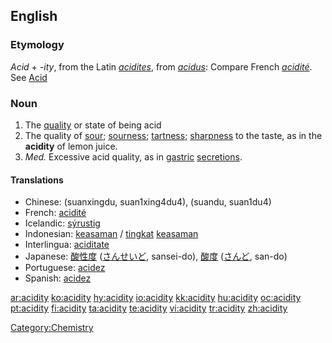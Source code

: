 ==English==

===Etymology===
''Acid'' + ''-ity'', from the Latin ''[[acidites]]'', from ''[[acidus]]'': Compare French ''[[acidité]]''. See [[Acid]]

===Noun===
{{en-noun|acidities}}

# The [[quality]] or state of being acid
# The quality of [[sour]]; [[sourness]]; [[tartness]]; [[sharpness]] to the taste, as in the '''acidity''' of lemon juice.
# ''Med.'' Excessive acid quality, as in [[gastric]] [[secretions]].

====Translations====
*Chinese: (suanxingdu, suan1xing4du4), (suandu, suan1du4)
*French: [[acidité]] {{f}}
*Icelandic: [[sýrustig]] {{n}}
*Indonesian: [[asam|keasaman]] / [[tingkat]] [[asam|keasaman]]
*Interlingua: [[aciditate]]
*Japanese: [[酸性度]] ([[さんせいど]], sansei-do),  [[酸度]] ([[さんど]], san-do)
*Portuguese: [[acidez]] {{f}}
*Spanish: [[acidez]] {{f}}

[[Category:Chemistry]]

[[ar:acidity]]
[[ko:acidity]]
[[hy:acidity]]
[[io:acidity]]
[[kk:acidity]]
[[hu:acidity]]
[[oc:acidity]]
[[pt:acidity]]
[[fi:acidity]]
[[ta:acidity]]
[[te:acidity]]
[[vi:acidity]]
[[tr:acidity]]
[[zh:acidity]]